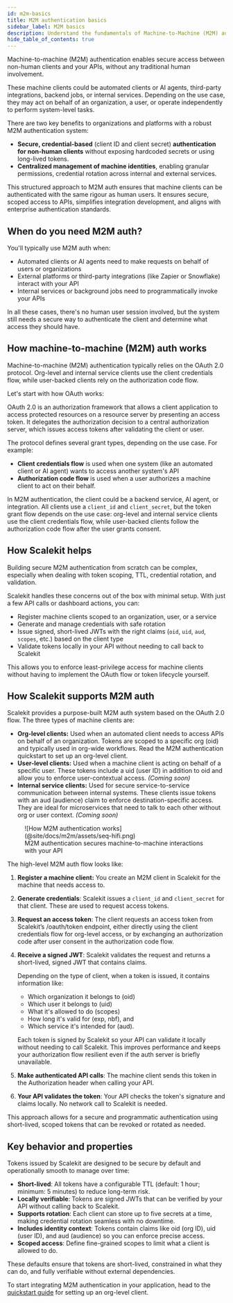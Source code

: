 ```yaml
---
id: m2m-basics
title: M2M authentication basics
sidebar_label: M2M basics
description: Understand the fundamentals of Machine-to-Machine (M2M) authentication and how it secures API access for non-human clients.
hide_table_of_contents: true
---
```


Machine-to-machine (M2M) authentication enables secure access between non-human clients and your APIs, without any traditional human involvement.

These machine clients could be automated clients or AI agents, third-party integrations, backend jobs, or internal services. Depending on the use case, they may act on behalf of an organization, a user, or operate independently to perform system-level tasks.

There are two key benefits to organizations and platforms with a robust M2M authentication system:

- **Secure, credential-based** (client ID and client secret) **authentication for non-human clients** without exposing hardcoded secrets or using long-lived tokens.
- **Centralized management of machine identities**, enabling granular permissions, credential rotation across internal and external services.

This structured approach to M2M auth ensures that machine clients can be authenticated with the same rigour as human users. It ensures secure, scoped access to APIs, simplifies integration development, and aligns with enterprise authentication standards.

## When do you need M2M auth?

You'll typically use M2M auth when:

- Automated clients or AI agents need to make requests on behalf of users or organizations
- External platforms or third-party integrations (like Zapier or Snowflake) interact with your API
- Internal services or background jobs need to programmatically invoke your APIs

In all these cases, there's no human user session involved, but the system still needs a secure way to authenticate the client and determine what access they should have.

## How machine-to-machine (M2M) auth works

Machine-to-machine (M2M) authentication typically relies on the OAuth 2.0 protocol. Org-level and internal service clients use the client credentials flow, while user-backed clients rely on the authorization code flow.

Let's start with how OAuth works:

OAuth 2.0 is an authorization framework that allows a client application to access protected resources on a resource server by presenting an access token. It delegates the authorization decision to a central authorization server, which issues access tokens after validating the client or user.

The protocol defines several grant types, depending on the use case. For example:

- **Client credentials flow** is used when one system (like an automated client or AI agent) wants to access another system's API
- **Authorization code flow** is used when a user authorizes a machine client to act on their behalf.

In M2M authentication, the client could be a backend service, AI agent, or integration. All clients use a `client_id` and `client_secret`, but the token grant flow depends on the use case: org-level and internal service clients use the client credentials flow, while user-backed clients follow the authorization code flow after the user grants consent.

## How Scalekit helps

Building secure M2M authentication from scratch can be complex, especially when dealing with token scoping, TTL, credential rotation, and validation.

Scalekit handles these concerns out of the box with minimal setup. With just a few API calls or dashboard actions, you can:

- Register machine clients scoped to an organization, user, or a service
- Generate and manage credentials with safe rotation
- Issue signed, short-lived JWTs with the right claims (`oid`, `uid`, `aud`, `scopes`, etc.) based on the client type
- Validate tokens locally in your API without needing to call back to Scalekit

This allows you to enforce least-privilege access for machine clients without having to implement the OAuth flow or token lifecycle yourself.

## How Scalekit supports M2M auth

Scalekit provides a purpose-built M2M auth system based on the OAuth 2.0 flow. The three types of machine clients are:

- **Org-level clients:** Used when an automated client needs to access APIs on behalf of an organization. Tokens are scoped to a specific org (<SimpleCode>oid</SimpleCode>) and typically used in org-wide workflows. Read the M2M authentication quickstart to set up an org-level client.
- **User-level clients:** Used when a machine client is acting on behalf of a specific user. These tokens include a <SimpleCode>uid</SimpleCode> (user ID) in addition to <SimpleCode>oid</SimpleCode> and allow you to enforce user-contextual access. *(Coming soon)*
- **Internal service clients:** Used for secure service-to-service communication between internal systems. These clients issue tokens with an <SimpleCode>aud</SimpleCode> (audience) claim to enforce destination-specific access. They are ideal for microservices that need to talk to each other without org or user context. *(Coming soon)*

<figure>
  ![How M2M authentication works](@site/docs/m2m/assets/seq-hifi.png)
  <figcaption>M2M authentication secures machine-to-machine interactions with your API</figcaption>
</figure>

The high-level M2M auth flow looks like:

1. **Register a machine client:** You create an M2M client in Scalekit for the machine that needs access to.
2. **Generate credentials**: Scalekit issues a `client_id` and `client_secret` for that client. These are used to request access tokens.
3. **Request an access token**: The client requests an access token from Scalekit’s /oauth/token endpoint, either directly using the client credentials flow for org-level access, or by exchanging an authorization code after user consent in the authorization code flow.
4. **Receive a signed JWT**: Scalekit validates the request and returns a short-lived, signed JWT that contains claims.

    Depending on the type of client, when a token is issued, it contains information like:

    - Which organization it belongs to (<SimpleCode>oid</SimpleCode>)
    - Which user it belongs to (<SimpleCode>uid</SimpleCode>)
    - What it's allowed to do (<SimpleCode>scopes</SimpleCode>)
    - How long it's valid for (<SimpleCode>exp</SimpleCode>, <SimpleCode>nbf</SimpleCode>), and
    - Which service it's intended for (<SimpleCode>aud</SimpleCode>).

    Each token is signed by Scalekit so your API can validate it locally without needing to call Scalekit. This improves performance and keeps your authorization flow resilient even if the auth server is briefly unavailable.

5. **Make authenticated API calls**: The machine client sends this token in the <SimpleCode>Authorization</SimpleCode> header when calling your API.
6. **Your API validates the token**: Your API checks the token's signature and claims locally. No network call to Scalekit is needed.

This approach allows for a secure and programmatic authentication using short-lived, scoped tokens that can be revoked or rotated as needed.

## Key behavior and properties

Tokens issued by Scalekit are designed to be secure by default and operationally smooth to manage over time:

- **Short-lived**: All tokens have a configurable TTL (default: 1 hour; minimum: 5 minutes) to reduce long-term risk.
- **Locally verifiable**: Tokens are signed JWTs that can be verified by your API without calling back to Scalekit.
- **Supports rotation**: Each client can store up to five secrets at a time, making credential rotation seamless with no downtime.
- **Includes identity context**: Tokens contain claims like <SimpleCode>oid</SimpleCode> (org ID), <SimpleCode>uid</SimpleCode> (user ID), and <SimpleCode>aud</SimpleCode> (audience) so you can enforce precise access.
- **Scoped access**: Define fine-grained scopes to limit what a client is allowed to do.

These defaults ensure that tokens are short-lived, constrained in what they can do, and fully verifiable without external dependencies.

To start integrating M2M authentication in your application, head to the [quickstart guide](/docs/m2m/quickstart) for setting up an org-level client.

